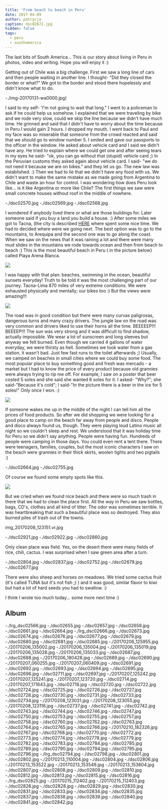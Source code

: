 ```yaml
---
title: 'From beach to beach in Peru'
date: 2017-04-09
author: patrycja
caption: dsc02672.jpg
hidden: false
tags:
  - peru
  - southamerica
---
```


The last bits of South America... This is our story about living in Peru in photos, video and writing. Hope you will enjoy it :)

Getting out of Chile was a big challenge. First we saw a long line of cars and then people waiting in another line. I thought- "Did they closed the border or what?" We got to the border and stood there hopelessly and didn't know what to do.

-./img-20170131-wa0000.jpg)

I said to my self- 'I'm not going to wait that long." I went to a policeman to ask if he could help us somehow. I explained that we were traveling by bike and we rode very slow, could we skip the line because we didn't have much time. He grinned and said that I didn't have to worry about the time because in Peru I would gain 2 hours. I dropped my mouth. I went back to Paul and my face was so miserable that someone from the crowd reacted and said that we should go to window number 5. I smiled and gave our passports to the officer in the window. He asked about vehicle card and I said we didn't have any. He tried to explain where we could get one and after seeing tears in my eyes he said- "ok, you can go without that (stupid) vehicle card ;)
In the Peruvian customs they asked again about vehicle card. I said- "we do not need it because we are on bikes." and they let us go. The new law was established. :) Then we had to lie that we didn't have any food with us. We didn't want to make the same mistake as we made going from Argentina to Chile and waste an hour for control.
I was wondering how does Peru look like... is it like Argentina or more like Chile? The first things we saw were small concrete houses without roof in the middle of nowhere.

<grid>-./dsc02570.jpg -./dsc02569.jpg -./dsc02568.jpg</grid>

I wondered if anybody lived there or what are those buildings for. Later someone said if you buy a land you build a house. :)
After some miles we got to Tacna, (the city is described [HERE](./peruvian-mommy) where spent some nice time. We had to decided where were we going next. The best option was to go to the mountains, to Arequipa and the second one was to go along the coast. When we saw on the news that it was raining a lot and there were many mud slides in the mountains we rode towards ocean and then from beach to beach :) This is the most beautiful beach in Peru ( in the picture below} called Playa Arena Blanca.

![](./dsc02687.jpg)

I was happy with that plan: beaches, swimming in the ocean, beautiful sunsets everyday! Truth to be told it was the most challenging part of our journey. Tacna-Lima 870 miles of very extreme conditions. We were exhausted physically and mentally; our bikes too :) But the views were amazing!!!

![](./dsc02730.jpg)

The road was in good condition but there were many curvas paligrosas, dangerous turns and many crazy drivers. The jungle law on the road was very common and drivers liked to use their horns all the time. BEEEEEP!!! BEEEEP!!! The sun was very strong and it was difficult to find shadow, actually impossible. We wear a lot of sunscreen and long sleeves but anyway we felt burned. Even though we carried 4 gallons of water everyday, we were thirsty as hell. Sometimes we took water from a gas station, it wasn't bad. Just few fast runs to the toilet afterwards ;) Usually, we camped on beaches in small cities where we could buy some food. The most popular place to buy something good and fresh was mercado - a market but I had to know the price of every product because old grannies were always trying to rip me off. For example, I saw on a poster that beer costed 5 soles and she said she wanted 6 soles for it. I asked- "Why?"; she said-"Because it's cold"; I said-"In the picture there is a beer in the ice for 5 soles!" Only once I won. :)

![](./dsc02830.jpg)

If someone wakes me up in the middle of the night I can tell him all the prices of food products. So after we did shopping we were looking for a good place to camp on the beach far away from people and disco. People and disco always found us, though. They were playing loud Latino music all night so we couldn't sleep and rest. We understood that it was holiday time for Peru so we didn't say anything. People were having fun. Hundreds of people were camping in those days. You could even rent a tent there. There were teenagers, families, couples, but the most iconic characters I saw on the beach were grannies in their thick skirts, woolen tights and two pigtails :)

<grid>-./dsc02664.jpg -./dsc02755.jpg</grid>

Of course we found some empty spots like this.

![](./dsc02696.jpg)

But we cried when we found nice beach and there were so much trash in there that we had to clean the place first. All the way in Peru we saw bottles, bags, CD's, clothes and all kind of litter. The odor was sometimes terrible. It was heartbreaking that such a beautiful place was so destroyed. They also burned piles of trash out of the towns.

<sphere>img_20170208_123151.vr.jpg</sphere>

<grid>-./dsc02921.jpg -./dsc02922.jpg -./dsc02860.jpg</grid>

Only clean place was field. Yes, on the desert there were many fields of rice, chili, cactus. I was surprised when I saw green area after a turn.

<grid columns="3">
  -./dsc02804.jpg -./dsc02837.jpg -./dsc02752.jpg -./dsc02679.jpg
  -./dsc02677.jpg
</grid>

There were also sheep and horses on meadows. We tried some cactus fruit (it's called TUNA but it's not fish ;) ) and it was good, similar flavor to kiwi but had a lot of hard seeds you had to swallow. :)

I think I wrote too much today... some more next time :)

## Album

<grid>
  -./lrg_dsc02566.jpg -./dsc02655.jpg -./dsc02657.jpg -./dsc02659.jpg
  -./dsc02661.jpg -./dsc02664.jpg -./lrg_dsc02666.jpg -./dsc02673.jpg
  -./dsc02674.jpg
</grid>

<grid columns="2">
  -./dsc02676.jpg -./dsc02677.jpg -./dsc02679.jpg -./dsc02680.jpg
  -./dsc02681.jpg -./dsc02685.jpg
</grid>

<grid>
  -./20170206_125955.jpg -./20170206_135002.jpg -./20170206_135004.jpg
  -./20170206_135019.jpg -./20170206_135028.jpg -./20170206_135033.jpg
  -./dsc02687.jpg -./dsc02688.jpg -./20170206_180428.jpg -./dsc02689.jpg
  -./dsc02690.jpg -./20170207_060255.jpg -./20170207_060409.jpg -./dsc02691.jpg
  -./dsc02692.jpg -./dsc02693.jpg -./dsc02694.jpg -./dsc02695.jpg
  -./dsc02696.jpg -./dsc02711.jpg -./dsc02697.jpg -./20170207_125242.jpg
  -./20170207_125241.jpg -./20170207_123720.jpg -./dsc02714.jpg
</grid>

<grid columns="2">
  -./20170207_171643.jpg -./dsc02718.jpg -./dsc02720.jpg -./dsc02722.jpg
  -./dsc02724.jpg -./dsc02725.jpg
</grid>

<grid>
  -./dsc02726.jpg -./dsc02727.jpg -./dsc02728.jpg -./dsc02730.jpg
  -./dsc02731.jpg -./dsc02733.jpg -./dsc02734.jpg -./20170208_123031.jpg
  -./20170208_123055.jpg -./20170208_123116.jpg -./dsc02737.jpg -./dsc02741.jpg
  -./dsc02742.jpg -./dsc02743.jpg -./dsc02744.jpg -./dsc02746.jpg
  -./dsc02747.jpg -./dsc02750.jpg -./dsc02753.jpg -./dsc02755.jpg
  -./dsc02757.jpg -./dsc02758.jpg -./dsc02760.jpg -./dsc02762.jpg
  -./dsc02763.jpg -./dsc02764.jpg -./dsc02765.jpg -./dsc02766.jpg
</grid>

<grid columns="4">
  -./20170210_182326.jpg -./dsc02767.jpg -./dsc02768.jpg -./dsc02770.jpg
  -./dsc02772.jpg -./dsc02773.jpg -./dsc02774.jpg -./dsc02778.jpg
  -./dsc02779.jpg -./dsc02782.jpg -./dsc02783.jpg -./dsc02784.jpg
</grid>

<grid>
  -./dsc02785.jpg -./dsc02789.jpg -./dsc02790.jpg -./dsc02794.jpg
  -./dsc02795.jpg -./dsc02796.jpg -./lrg_dsc02794.jpg -./dsc02798.jpg
  -./dsc02801.jpg -./dsc02802.jpg -./20170213_110004.jpg -./dsc02804.jpg
  -./dsc02806.jpg -./20170213_153522.jpg -./20170213_153549.jpg
  -./20170213_153604.jpg -./dsc02807.jpg -./dsc02808.jpg -./dsc02809.jpg
  -./dsc02810.jpg -./dsc02812.jpg -./dsc02813.jpg -./dsc02815.jpg
  -./dsc02816.jpg
</grid>

<grid columns="2">
  -./lrg_dsc02825.jpg -./20170215_112402.jpg -./20170215_112403.jpg
  -./dsc02826.jpg -./dsc02828.jpg -./dsc02829.jpg
</grid>

<grid>
  -./dsc02830.jpg -./dsc02831.jpg -./dsc02833.jpg -./dsc02834.jpg
  -./dsc02835.jpg -./dsc02837.jpg -./dsc02838.jpg -./dsc02839.jpg
  -./dsc02840.jpg -./dsc02841.jpg -./dsc02842.jpg
</grid>
